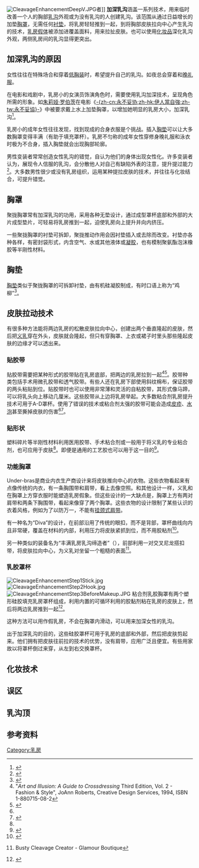 {{多個問題|
{{roughtranslation|time=2015-10-05T05:18:53+00:00}}
{{Expand|time=2014-07-25T13:48:24+00:00}}
{{citation style|time=2014-07-25T08:51:36+00:00}}
}}
[[File:CleavageEnhancementDeepV.JPG|thumb]]者]]
'''加深乳沟'''涵盖一系列技术，用来临时改善一个人的胸部[[乳沟|乳沟]]外观或为没有乳沟的人创建乳沟。该范围从通过日益增长的加垫[[胸罩|胸罩]]，无需任何[[衬垫|衬垫]]，将乳房轻轻推到一起，到将胸部皮肤拉向中心产生乳沟的技术，[[义乳|乳房假体]]被添加进覆盖面料，用来拉扯皮肤。也可以使用[[化妆品|化妆品]]深化乳沟外观，两侧乳房间的乳沟显得更突出。

== 加深乳沟的原因 ==
女性往往在特殊场合和穿着[[低胸装|低胸装]]时，希望提升自己的乳沟。如夜总会穿着和[[晚礼服|晚礼服]]。

在电影和戏剧中，乳房小的女演员饰演角色时，需要使用乳沟加深技术，呈现角色所需的形象。如[[朱莉娅·罗伯茨|朱莉娅·罗伯茨]]在电影《[[永不妥協|-{zh-cn:永不妥协;zh-hk:伊人當自強;zh-tw:永不妥協}-]]》中被要求戴上水上加垫胸罩，以增加她明显的乳房大小，加深乳沟<ref>{{cite web |url=http://www.austinbunn.com/articles.php?target=erinb.html |title=存档副本 |accessdate=2007-09-05 |deadurl=yes |archiveurl=https://web.archive.org/web/20070812142321/http://www.austinbunn.com/articles.php?target=erinb.html |archivedate=2007-08-12 }}</ref>。

乳房小的成年女性往往发现，找到现成的合身衣服是个挑战。插入[[胸垫|胸垫]]可以让大多数胸罩变得丰满（有助于填充罩杯）。乳房不匀称的成年女性穿修身晚礼服和泳衣时极为不合身，插入胸垫就会出现胸部轮廓。

男性变装者常常创造女性乳沟的错觉，自认为他们的身体出现女性化。许多变装者认为，展现令人信服的乳沟，会分散他人对自己有缺陷外表的注意，提升提过能力<ref>{{Cite web |url=http://www.malebreastenlargement.net/howtocreatecleavage.html |title=Male Breast Enlargement - How To Create Cleavage<!-- Bot generated title --> |accessdate=2014-07-25 |archive-date=2007-10-17 |archive-url=https://web.archive.org/web/20071017114351/http://malebreastenlargement.net/howtocreatecleavage.html |dead-url=no }}</ref>。大多数男性很少或没有乳房组织，运用某种提拉皮肤的技术，并往往与化妆结合，可提升错觉。

== 胸罩 ==
聚拢胸罩常有加深乳沟的功用，采用各种无垫设计，通过成型罩杯底部和外部的大片成型垫片，可轻易将乳房推到一起，迫使乳房向上提升并向内挤压。

一些聚拢胸罩的衬垫可拆卸，聚拢推动作用会因衬垫插入或去除而改变。衬垫亦各种各样，有密封袋形式，内含空气、水或其他液体或[[凝胶|凝胶]]，也有模制聚氨酯泡沫橡胶等半刚性材料。

== 胸垫 ==
{{main|胸垫}}
[[胸垫|胸垫]]类似于聚拢胸罩的可拆卸衬垫，由有机硅凝胶制成，有时口语上称为“鸡柳”<ref>{{Cite web |url=http://www.bbc.co.uk/lifestyle/tv_and_radio/what_not_to_wear/popularquestions_index.shtml |title=BBC - Lifestyle - TV and radio<!-- Bot generated title --> |accessdate=2014-07-28 |archive-date=2014-09-16 |archive-url=https://web.archive.org/web/20140916100625/http://www.bbc.co.uk/lifestyle/tv_and_radio/what_not_to_wear/popularquestions_index.shtml |dead-url=no }}</ref>。

== 皮肤拉动技术 ==
有很多种方法能将两边乳房的松散皮肤拉向中心，创建出两个垂直隆起的皮肤，然后把[[义乳|义乳]]穿在外头，皮肤就会隆起，但只有穿胸罩、上衣或裙子时里头那些隆起皮肤的边缘才可以透出来。

=== 贴胶带 ===
贴胶带需要把某种形式的胶带贴在乳房底部，把两边的乳房拉到一起<ref name="A&IV2">"''Art and Illusion: A Guide to Crossdressing'' Third Edition, Vol. 2 - Fashion & Style", JoAnn Roberts, Creative Design Services, 1994, ISBN 1-880715-08-2</ref><ref>{{Cite web |url=http://www.jenellerose.com/htmlpostings/cleavage/cleavage.htm |title=Cindy's Oasis - cleavage<!-- Bot generated title --> |access-date=2015-10-04 |archive-url=https://web.archive.org/web/20151004224244/http://www.jenellerose.com/htmlpostings/cleavage/cleavage.htm |archive-date=2015-10-04 |dead-url=yes }}</ref>。胶带种类包括手术用微孔胶带和透气胶带。有些人还在乳房下部使用斜纹棉布，保证胶带的两头粘贴到位。贴胶带时也可以使用非常薄和灵活的自粘胶带，其形式像马蹄，可以将乳头向上移动几厘米。这些胶带从上边将乳房举起。大多数粘合剂乳房提升技术可用于A-D罩杯。使用了错误的技术或粘合剂太强的胶带可能会造成[[皮疹|皮疹]]、[[水泡|水泡]]甚至撕掉皮肤的伤害<ref name="A&IV2" /><ref>{{Cite web |url=http://www.geocities.com/westhollywood/stonewall/8505/tips_cleavage.html |title=Cleavage<!-- Bot generated title --> |accessdate=2009-10-26 |archive-date=2009-10-26 |archive-url=https://www.webcitation.org/query?url=http://www.geocities.com/westhollywood/stonewall/8505/tips_cleavage.html&date=2009-10-26+00:10:26 |dead-url=no }}</ref>。

=== 贴形状 ===
塑料碎片等半刚性材料利用医用胶带、手术粘合剂或一般用于将义乳的专业粘合剂，也可应用于皮肤<ref name="A&IV2" />。即便是通用的工艺胶也可以用于这一目的<ref>{{Cite web |url=http://www.tgtoday.com/makeupandfashion/cleavage.html |title=Making Cleavage for Crossdressers<!-- Bot generated title --> |accessdate=2015-10-04 |archive-date=2016-03-05 |archive-url=https://web.archive.org/web/20160305001504/http://www.tgtoday.com/makeupandfashion/cleavage.html |dead-url=no }}</ref>。

=== 功能胸罩 ===
Under-bras是商业内衣生产商设计来将皮肤推向中心的衣物。这些衣物看起来有点像传统的内衣，有一条胸围带和肩带，看上去像空照。和其他设计一样，义乳和在胸罩上方穿衣服时能塑造乳房假象。但这些设计的一大缺点是，胸罩上方有两对肩带和两条下胸围带，看起来像穿了两个胸罩。这些衣物的设计限制了某些认识的衣着风格，例如为了以防万一，不能有[[挂颈式肩带|挂颈式肩带]]。

有一种名为“Diva”的设计，在前部沿用了传统的眼扣，而不是背部，罩杯曲线向内且非常硬，覆盖在材料的内部，利用压力将皮肤紧抓到位，而不用胶粘剂<ref>{{Cite web |url=http://www.clcrv.com/crossdressing/divaDsnX.cfm |title=Diva Design |accessdate=2015-10-04 |archive-date=2007-09-13 |archive-url=https://web.archive.org/web/20070913080716/http://www.clcrv.com/crossdressing/divaDsnX.cfm |dead-url=no }}</ref>。

另一种类似的装备名为“丰满乳房乳沟缔造者”（{{lang|en|Busty Cleavage Creator}}），前部利用一对交叉尼龙搭扣带，将皮肤拉向中心，为义乳对坐留一个粗糙的表面<ref>{{cite web |url=http://www.glamourboutique.com/index.asp?PageAction=VIEWPROD&ProdID=852 |title=存档副本 |accessdate=2015-10-04 |deadurl=yes |archiveurl=https://web.archive.org/web/20090611174134/http://www.glamourboutique.com/index.asp?PageAction=VIEWPROD&ProdID=852 |archivedate=2009-06-11 }} Busty Cleavage Creator - Glamour Boutique</ref>。

=== 乳胶罩杯 ===
[[File:CleavageEnhancementStep1Stick.jpg|thumb]]
[[File:CleavageEnhancementStep2Hook.jpg|thumb]]
[[File:CleavageEnhancementStep3BeforeMakeup.JPG|thumb]]
粘合剂乳胶胸罩有两个塑形硅胶填充乳房罩杯组成，利用内置的可循环利用的胶黏剂粘在乳房的皮肤上，然后将两边乳房推到一起<ref>{{Cite web |url=http://www.siliconeworks.com/shop/nubra_self_adhesive_bras_1_ctg.htm |title=Push up, lift, self-adhesive, backless strapless, Nu Bra Feather-lite, stick on gel bra cups by Bragel<!-- Bot generated title --> |accessdate=2015-10-04 |archive-date=2014-02-01 |archive-url=https://web.archive.org/web/20140201230509/http://www.siliconeworks.com/shop/nubra_self_adhesive_bras_1_ctg.htm |dead-url=no }}</ref>。

这种方法可以用作假乳房，不会在胸罩内滑动，可以用来加深女性的乳沟。

出于加深乳沟的目的，这些硅胶罩杯可用于乳房的底部和外部，然后把皮肤剪起来。他们拥有把皮肤往前拉的技术的优势，没有肩带，应用广泛且便宜。有些用家故以将罩杯倒过来穿，从左到右交换罩杯。

== 化妆技术 ==
== 误区 ==
== 乳沟顶 ==
== 参考资料 ==
{{reflist}}
[[Category:乳房|Category:乳房]]
